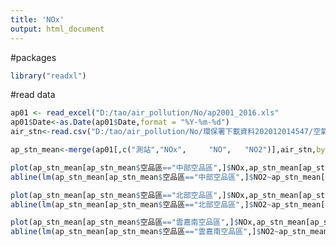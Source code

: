 ---
title: 'NOx'
output: html_document
---

#packages
```{r}
library("readxl")
```

#read data  
```{r}


ap01 <- read_excel("D:/tao/air_pollution/No/ap2001_2016.xls"                )
ap01$Date<-as.Date(ap01$Date,format = "%Y-%m-%d")
air_stn<-read.csv("D:/tao/air_pollution/No/環保署下載資料202012014547/空氣品質測站基本資料.csv")
```

```{r}
ap_stn_mean<-merge(ap01[,c("測站","NOx",     "NO",   "NO2")],air_stn,by.x= "測站",by.y= "測站名稱")

```

```{r}
plot(ap_stn_mean[ap_stn_mean$空品區=="中部空品區",]$NOx,ap_stn_mean[ap_stn_mean$空品區=="中部空品區",]$NO2,ylim=c(0,300),xlim=c(0,300),main="中部空品區",xlab="NOx",ylab="NO2")
abline(lm(ap_stn_mean[ap_stn_mean$空品區=="中部空品區",]$NO2~ap_stn_mean[ap_stn_mean$空品區=="中部空品區",]$NOx))

plot(ap_stn_mean[ap_stn_mean$空品區=="北部空品區",]$NOx,ap_stn_mean[ap_stn_mean$空品區=="北部空品區",]$NO2,ylim=c(0,300),xlim=c(0,300),main="北部空品區",xlab="NOx",ylab="NO2")
abline(lm(ap_stn_mean[ap_stn_mean$空品區=="北部空品區",]$NO2~ap_stn_mean[ap_stn_mean$空品區=="北部空品區",]$NOx))

plot(ap_stn_mean[ap_stn_mean$空品區=="雲嘉南空品區",]$NOx,ap_stn_mean[ap_stn_mean$空品區=="雲嘉南空品區",]$NO2,ylim=c(0,300),xlim=c(0,300),main="雲嘉南空品區",xlab="NOx",ylab="NO2")
abline(lm(ap_stn_mean[ap_stn_mean$空品區=="雲嘉南空品區",]$NO2~ap_stn_mean[ap_stn_mean$空品區=="雲嘉南空品區",]$NOx))

```


